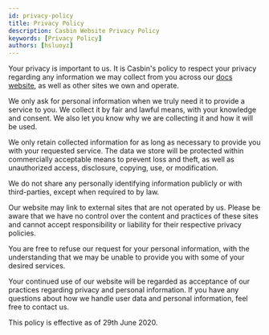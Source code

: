 ```yaml
---
id: privacy-policy
title: Privacy Policy
description: Casbin Website Privacy Policy
keywords: [Privacy Policy]
authors: [hsluoyz]
---
```


Your privacy is important to us. It is Casbin's policy to respect your privacy regarding any information we may collect from you across our [docs website](/), as well as other sites we own and operate.

We only ask for personal information when we truly need it to provide a service to you. We collect it by fair and lawful means, with your knowledge and consent. We also let you know why we are collecting it and how it will be used.

We only retain collected information for as long as necessary to provide you with your requested service. The data we store will be protected within commercially acceptable means to prevent loss and theft, as well as unauthorized access, disclosure, copying, use, or modification.

We do not share any personally identifying information publicly or with third-parties, except when required to by law.

Our website may link to external sites that are not operated by us. Please be aware that we have no control over the content and practices of these sites and cannot accept responsibility or liability for their respective privacy policies.

You are free to refuse our request for your personal information, with the understanding that we may be unable to provide you with some of your desired services.

Your continued use of our website will be regarded as acceptance of our practices regarding privacy and personal information. If you have any questions about how we handle user data and personal information, feel free to contact us.

This policy is effective as of 29th June 2020.
